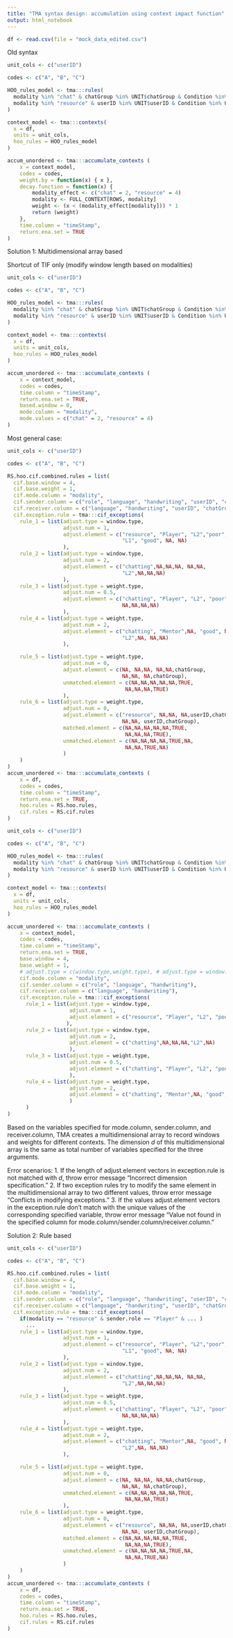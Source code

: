 ```yaml
---
title: "TMA syntax design: accumulation using context impact function"
output: html_notebook
---
```

```r
df <- read.csv(file = "mock_data_edited.csv")
```

Old syntax
```r
unit_cols <- c("userID")

codes <- c("A", "B", "C")

HOO_rules_model <- tma:::rules(
  modality %in% "chat" & chatGroup %in% UNIT$chatGroup & Condition %in% UNIT$Condition, 
  modality %in% "resource" & userID %in% UNIT$userID & Condition %in% UNIT$Condition
)

context_model <- tma:::contexts(
  x = df,
  units = unit_cols,
  hoo_rules = HOO_rules_model
)

accum_unordered <- tma:::accumulate_contexts (
    x = context_model,
    codes = codes,
    weight.by = function(x) { x },
    decay.function = function(x) {
        modality_effect <- c("chat" = 2, "resource" = 4) 
        modality <- FULL_CONTEXT[ROWS, modality]
        weight <- (x < (modality_effect[modality])) * 1
        return (weight)
    },
    time.column = "timeStamp",
    return.ena.set = TRUE
)

```

Solution 1: Multidimensional array based 

Shortcut of TIF only (modify window length based on modalities)
```r
unit_cols <- c("userID")

codes <- c("A", "B", "C")

HOO_rules_model <- tma:::rules(
  modality %in% "chat" & chatGroup %in% UNIT$chatGroup & Condition %in% UNIT$Condition, 
  modality %in% "resource" & userID %in% UNIT$userID & Condition %in% UNIT$Condition
)

context_model <- tma:::contexts(
  x = df,
  units = unit_cols,
  hoo_rules = HOO_rules_model
)

accum_unordered <- tma:::accumulate_contexts (
    x = context_model,
    codes = codes,
    time.column = "timeStamp",
    return.ena.set = TRUE,
    based.window = 0,
    mode.column = "modality",
    mode.values = c("chat" = 2, "resource" = 4)
)
```

Most general case:
```r
unit_cols <- c("userID")

codes <- c("A", "B", "C")

RS.hoo.cif.combined.rules = list(
  cif.base.window = 4, 
  cif.base.weight = 1,
  cif.mode.column = "modality", 
  cif.sender.column = c("role", "language", "handwriting", "userID", "chatGroup"), 
  cif.receiver.column = c("language", "handwriting", "userID", "chatGroup"), 
  cif.exception.rule = tma:::cif_exceptions(
    rule_1 = list(adjust.type = window.type, 
                  adjust.num = 1,
                  adjust.element = c("resource", "Player", "L2","poor", NA, NA, 
                                     "L1", "good", NA, NA)
                  ),
    rule_2 = list(adjust.type = window.type, 
                  adjust.num = 2,
                  adjust.element = c("chatting",NA,NA,NA, NA,NA, 
                                     "L2",NA,NA,NA)
                  ),
    rule_3 = list(adjust.type = weight.type, 
                  adjust.num = 0.5,
                  adjust.element = c("chatting", "Player", "L2", "poor",NA,NA,
                                     NA,NA,NA,NA)
                  ), 
    rule_4 = list(adjust.type = weight.type, 
                  adjust.num = 2,
                  adjust.element = c("chatting", "Mentor",NA, "good", NA,NA,
                                     "L2",NA, NA,NA)
                  ), 

    rule_5 = list(adjust.type = weight.type, 
                  adjust.num = 0,
                  adjust.element = c(NA, NA,NA, NA,NA,chatGroup,
                                     NA,NA, NA,chatGroup), 
                  unmatched.element = c(NA,NA,NA,NA,NA,TRUE,
                                      NA,NA,NA,TRUE)
                  ), 
    rule_6 = list(adjust.type = weight.type, 
                  adjust.num = 0,
                  adjust.element = c("resource", NA,NA, NA,userID,chatGroup,
                                     NA,NA, userID,chatGroup), 
                  matched.element = c(NA,NA,NA,NA,NA,TRUE,
                                      NA,NA,NA,TRUE), 
                  unmatched.element = c(NA,NA,NA,NA,TRUE,NA,
                                      NA,NA,TRUE,NA)
                  )
    )
)
accum_unordered <- tma:::accumulate_contexts (
    x = df,
    codes = codes,
    time.column = "timeStamp",
    return.ena.set = TRUE,
    hoo.rules = RS.hoo.rules, 
    cif.rules = RS.cif.rules
)
```
```r
unit_cols <- c("userID")

codes <- c("A", "B", "C")

HOO_rules_model <- tma:::rules(
  modality %in% "chat" & chatGroup %in% UNIT$chatGroup & Condition %in% UNIT$Condition, 
  modality %in% "resource" & userID %in% UNIT$userID & Condition %in% UNIT$Condition
)

context_model <- tma:::contexts(
  x = df,
  units = unit_cols,
  hoo_rules = HOO_rules_model
)

accum_unordered <- tma:::accumulate_contexts (
    x = context_model,
    codes = codes,
    time.column = "timeStamp",
    return.ena.set = TRUE,
    base.window = 4, 
    base.weight = 1,
    # adjust.type = c(window.type,weight.type), # adjust.type = window.type or adjust.type = weight.type 
    cif.mode.column = "modality", 
    cif.sender.column = c("role", "language", "handwriting"), 
    cif.receiver.column = c("language", "handwriting"), 
    cif.exception.rule = tma:::cif_exceptions(
      rule_1 = list(adjust.type = window.type, 
                    adjust.num = 1,
                    adjust.element = c("resource", "Player", "L2", "poor", "L1", "good")
                   ),
      rule_2 = list(adjust.type = window.type, 
                    adjust.num = 2,
                    adjust.element = c("chatting",NA,NA,NA,"L2",NA)
                    ),
      rule_3 = list(adjust.type = weight.type, 
                    adjust.num = 0.5,
                    adjust.element = c("chatting", "Player", "L2", "poor",NA,NA), 
                    ), 
      rule_4 = list(adjust.type = weight.type, 
                    adjust.num = 2,
                    adjust.element = c("chatting", "Mentor",NA, "good", "L2",NA), 
                    )
      )
)
```
Based on the variables specified for mode.column, sender.column, and receiver.column, TMA creates a multidimensional array to record windows and weights for different contexts. The dimension $d$ of this multidimensional array is the same as total number of variables specified for the three arguments. 

Error scenarios:
1. If the length of adjust.element vectors in exception.rule is not matched with $d$, throw error message "Incorrect dimension specification."
2. If two exception rules try to modify the same element in the multidimensional array to two different values, throw error message "Conflicts in modifying exceptions."
3. If the values adjust.element vectors in the exception.rule don't match with the unique values of the corresponding specified variable, throw error message "Value not found in the specified column for mode.column/sender.column/receiver.column."


Solution 2: Rule based

```r
unit_cols <- c("userID")

codes <- c("A", "B", "C")

RS.hoo.cif.combined.rules = list(
  cif.base.window = 4, 
  cif.base.weight = 1,
  cif.mode.column = "modality", 
  cif.sender.column = c("role", "language", "handwriting", "userID", "chatGroup"), 
  cif.receiver.column = c("language", "handwriting", "userID", "chatGroup"), 
  cif.exception.rule = tma:::cif_exceptions(
    if(modality == "resource" & sender.role == "Player" & ... )
      ...
    rule_1 = list(adjust.type = window.type, 
                  adjust.num = 1,
                  adjust.element = c("resource", "Player", "L2","poor", NA, NA, 
                                     "L1", "good", NA, NA)
                  ),
    rule_2 = list(adjust.type = window.type, 
                  adjust.num = 2,
                  adjust.element = c("chatting",NA,NA,NA, NA,NA, 
                                     "L2",NA,NA,NA)
                  ),
    rule_3 = list(adjust.type = weight.type, 
                  adjust.num = 0.5,
                  adjust.element = c("chatting", "Player", "L2", "poor",NA,NA,
                                     NA,NA,NA,NA)
                  ), 
    rule_4 = list(adjust.type = weight.type, 
                  adjust.num = 2,
                  adjust.element = c("chatting", "Mentor",NA, "good", NA,NA,
                                     "L2",NA, NA,NA)
                  ), 

    rule_5 = list(adjust.type = weight.type, 
                  adjust.num = 0,
                  adjust.element = c(NA, NA,NA, NA,NA,chatGroup,
                                     NA,NA, NA,chatGroup), 
                  unmatched.element = c(NA,NA,NA,NA,NA,TRUE,
                                      NA,NA,NA,TRUE)
                  ), 
    rule_6 = list(adjust.type = weight.type, 
                  adjust.num = 0,
                  adjust.element = c("resource", NA,NA, NA,userID,chatGroup,
                                     NA,NA, userID,chatGroup), 
                  matched.element = c(NA,NA,NA,NA,NA,TRUE,
                                      NA,NA,NA,TRUE), 
                  unmatched.element = c(NA,NA,NA,NA,TRUE,NA,
                                      NA,NA,TRUE,NA)
                  )
    )
)
accum_unordered <- tma:::accumulate_contexts (
    x = df,
    codes = codes,
    time.column = "timeStamp",
    return.ena.set = TRUE,
    hoo.rules = RS.hoo.rules, 
    cif.rules = RS.cif.rules
)
```
